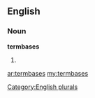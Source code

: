 ==English==

===Noun===
'''termbases'''

# {{plural of|[[termbase]]}}

[[Category:English plurals]]

[[ar:termbases]]
[[my:termbases]]